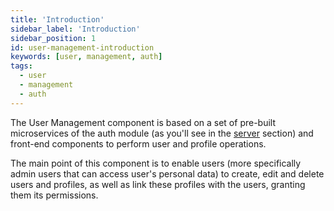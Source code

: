 ---
title: 'Introduction'
sidebar_label: 'Introduction'
sidebar_position: 1
id: user-management-introduction
keywords: [user, management, auth]
tags:
  - user
  - management
  - auth
---

The User Management component is based on a set of pre-built microservices of the auth module (as you'll see in the [server](../user-management-server) section) and front-end components to perform user and profile operations.

The main point of this component is to enable users (more specifically admin users that can access user's personal data) to create, edit and delete users and profiles, as well as link these profiles with the users, granting them its permissions.